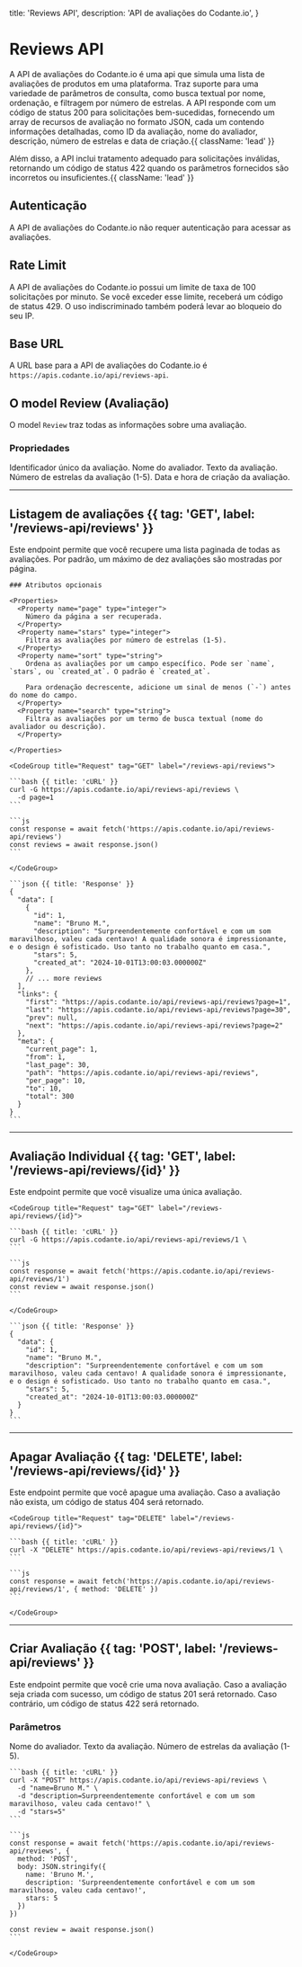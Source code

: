   title: 'Reviews API',
  description: 'API de avaliações do Codante.io',
}

# Reviews API

A API de avaliações do Codante.io é uma api que simula uma lista de avaliações de produtos em uma plataforma. Traz suporte para uma variedade de parâmetros de consulta, como busca textual por nome, ordenação, e filtragem por número de estrelas. A API responde com um código de status 200 para solicitações bem-sucedidas, fornecendo um array de recursos de avaliação no formato JSON, cada um contendo informações detalhadas, como ID da avaliação, nome do avaliador, descrição, número de estrelas e data de criação.{{ className: 'lead' }}

Além disso, a API inclui tratamento adequado para solicitações inválidas, retornando um código de status 422 quando os parâmetros fornecidos são incorretos ou insuficientes.{{ className: 'lead' }}

## Autenticação

A API de avaliações do Codante.io não requer autenticação para acessar as avaliações.

## Rate Limit

A API de avaliações do Codante.io possui um limite de taxa de 100 solicitações por minuto. Se você exceder esse limite, receberá um código de status 429. O uso indiscriminado também poderá levar ao bloqueio do seu IP.

## Base URL

A URL base para a API de avaliações do Codante.io é `https://apis.codante.io/api/reviews-api`.

## O model Review (Avaliação)

O model `Review` traz todas as informações sobre uma avaliação.

### Propriedades

<Properties>
  <Property name="id" type="integer">
    Identificador único da avaliação.
  </Property>
  <Property name="name" type="string">
    Nome do avaliador.
  </Property>
  <Property name="description" type="string">
    Texto da avaliação.
  </Property>
  <Property name="stars" type="integer">
    Número de estrelas da avaliação (1-5).
  </Property>
  <Property name="created_at" type="timestamp">
    Data e hora de criação da avaliação.
  </Property>
</Properties>

---

## Listagem de avaliações {{ tag: 'GET', label: '/reviews-api/reviews' }}

<Row>
  <Col>

Este endpoint permite que você recupere uma lista paginada de todas as avaliações. Por padrão, um máximo de dez avaliações são mostradas por página.

    ### Atributos opcionais

    <Properties>
      <Property name="page" type="integer">
        Número da página a ser recuperada.
      </Property>
      <Property name="stars" type="integer">
        Filtra as avaliações por número de estrelas (1-5).
      </Property>
      <Property name="sort" type="string">
        Ordena as avaliações por um campo específico. Pode ser `name`, `stars`, ou `created_at`. O padrão é `created_at`.

        Para ordenação decrescente, adicione um sinal de menos (`-`) antes do nome do campo.
      </Property>
      <Property name="search" type="string">
        Filtra as avaliações por um termo de busca textual (nome do avaliador ou descrição).
      </Property>

    </Properties>

  </Col>
  <Col sticky>

    <CodeGroup title="Request" tag="GET" label="/reviews-api/reviews">

    ```bash {{ title: 'cURL' }}
    curl -G https://apis.codante.io/api/reviews-api/reviews \
      -d page=1
    ```

    ```js
    const response = await fetch('https://apis.codante.io/api/reviews-api/reviews')
    const reviews = await response.json()
    ```

    </CodeGroup>

    ```json {{ title: 'Response' }}
    {
      "data": [
        {
          "id": 1,
          "name": "Bruno M.",
          "description": "Surpreendentemente confortável e com um som maravilhoso, valeu cada centavo! A qualidade sonora é impressionante, e o design é sofisticado. Uso tanto no trabalho quanto em casa.",
          "stars": 5,
          "created_at": "2024-10-01T13:00:03.000000Z"
        },
        // ... more reviews
      ],
      "links": {
        "first": "https://apis.codante.io/api/reviews-api/reviews?page=1",
        "last": "https://apis.codante.io/api/reviews-api/reviews?page=30",
        "prev": null,
        "next": "https://apis.codante.io/api/reviews-api/reviews?page=2"
      },
      "meta": {
        "current_page": 1,
        "from": 1,
        "last_page": 30,
        "path": "https://apis.codante.io/api/reviews-api/reviews",
        "per_page": 10,
        "to": 10,
        "total": 300
      }
    }
    ```

  </Col>
</Row>

---

## Avaliação Individual {{ tag: 'GET', label: '/reviews-api/reviews/{id}' }}

<Row>
  <Col>

Este endpoint permite que você visualize uma única avaliação.

  </Col>
  <Col sticky>

    <CodeGroup title="Request" tag="GET" label="/reviews-api/reviews/{id}">

    ```bash {{ title: 'cURL' }}
    curl -G https://apis.codante.io/api/reviews-api/reviews/1 \
    ```

    ```js
    const response = await fetch('https://apis.codante.io/api/reviews-api/reviews/1')
    const review = await response.json()
    ```

    </CodeGroup>

    ```json {{ title: 'Response' }}
    {
      "data": {
        "id": 1,
        "name": "Bruno M.",
        "description": "Surpreendentemente confortável e com um som maravilhoso, valeu cada centavo! A qualidade sonora é impressionante, e o design é sofisticado. Uso tanto no trabalho quanto em casa.",
        "stars": 5,
        "created_at": "2024-10-01T13:00:03.000000Z"
      }
    }
    ```

  </Col>
</Row>

---

## Apagar Avaliação {{ tag: 'DELETE', label: '/reviews-api/reviews/{id}' }}

<Row>
  <Col>

Este endpoint permite que você apague uma avaliação. Caso a avaliação não exista, um código de status 404 será retornado.

  </Col>
  <Col sticky>

    <CodeGroup title="Request" tag="DELETE" label="/reviews-api/reviews/{id}">

    ```bash {{ title: 'cURL' }}
    curl -X "DELETE" https://apis.codante.io/api/reviews-api/reviews/1 \
    ```

    ```js
    const response = await fetch('https://apis.codante.io/api/reviews-api/reviews/1', { method: 'DELETE' })
    ```

    </CodeGroup>

  </Col>
</Row>

---

## Criar Avaliação {{ tag: 'POST', label: '/reviews-api/reviews' }}

<Row>
  <Col>

  Este endpoint permite que você crie uma nova avaliação. Caso a avaliação seja criada com sucesso, um código de status 201 será retornado. Caso contrário, um código de status 422 será retornado.

  ### Parâmetros

  <Properties>
    <Property name="name" type="string">
      Nome do avaliador.
    </Property>
    <Property name="description" type="string">
      Texto da avaliação.
    </Property>
    <Property name="stars" type="integer">
      Número de estrelas da avaliação (1-5).
    </Property>
  </Properties>

  </Col>

  <Col sticky>

  <CodeGroup title="Request" tag="POST" label="/reviews-api/reviews">

    ```bash {{ title: 'cURL' }}
    curl -X "POST" https://apis.codante.io/api/reviews-api/reviews \
      -d "name=Bruno M." \
      -d "description=Surpreendentemente confortável e com um som maravilhoso, valeu cada centavo!" \
      -d "stars=5"
    ```

    ```js
    const response = await fetch('https://apis.codante.io/api/reviews-api/reviews', {
      method: 'POST',
      body: JSON.stringify({
        name: 'Bruno M.',
        description: 'Surpreendentemente confortável e com um som maravilhoso, valeu cada centavo!',
        stars: 5
      })
    })

    const review = await response.json()
    ```

    </CodeGroup>
  </Col>
</Row>